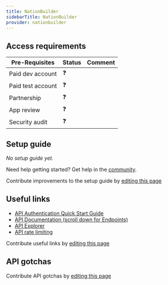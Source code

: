 ```yaml
---
title: NationBuilder
sidebarTitle: NationBuilder
provider: nationbuilder
---
```



<Overview />
<PreBuiltTooling />
<PreBuiltUseCases />

## Access requirements
| Pre-Requisites | Status | Comment|
| - | - | - |
| Paid dev account | ❓ |  |
| Paid test account | ❓ |  |
| Partnership | ❓ | |
| App review | ❓ |  |
| Security audit | ❓ | |


## Setup guide

_No setup guide yet._

<Tip>Need help getting started? Get help in the [community](https://nango.dev/slack).</Tip>

<Note>Contribute improvements to the setup guide by [editing this page](https://github.com/nangohq/nango/tree/master/docs-v2/integrations/all/nationbuilder.mdx)</Note>


## Useful links

-   [API Authentication Quick Start Guide](https://nationbuilder.com/api_quickstart)
-   [API Documentation (scroll down for Endpoints)](https://nationbuilder.com/api_documentation)
-   [API Explorer](https://apiexplorer.nationbuilder.com/)
-   [API rate limiting](https://support.nationbuilder.com/en/articles/9868960-api-rate-limit-policy)

<Note>Contribute useful links by [editing this page](https://github.com/nangohq/nango/tree/master/docs-v2/integrations/all/nationbuilder.mdx)</Note>

## API gotchas

<Note>Contribute API gotchas by [editing this page](https://github.com/nangohq/nango/tree/master/docs-v2/integrations/all/nationbuilder.mdx)</Note>
